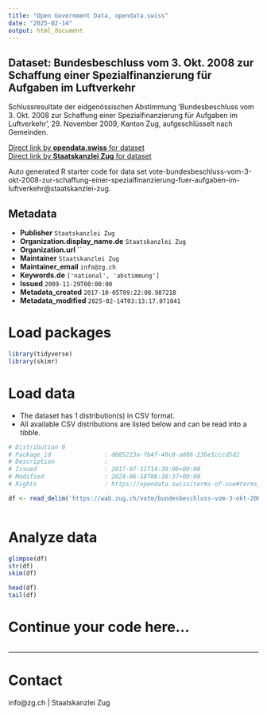 ```yaml
---
title: "Open Government Data, opendata.swiss"
date: "2025-02-14"
output: html_document
---
```


## Dataset: Bundesbeschluss vom 3. Okt. 2008 zur Schaffung einer Spezialfinanzierung für Aufgaben im Luftverkehr

Schlussresultate der eidgenössischen Abstimmung 'Bundesbeschluss vom 3. Okt. 2008 zur Schaffung einer Spezialfinanzierung für Aufgaben im Luftverkehr ', 29. November 2009, Kanton Zug, aufgeschlüsselt nach Gemeinden.

[Direct link by **opendata.swiss** for dataset](https://opendata.swiss/de/dataset/bundesbeschluss-vom-3-okt-2008-zur-schaffung-einer-spezialfinanzierung-fur-aufgaben-im-luftverk)<br>
[Direct link by **Staatskanzlei Zug** for dataset](https://wab.zug.ch/vote/bundesbeschluss-vom-3-okt-2008-zur-schaffung-einer-spezialfinanzierung-fuer-aufgaben-im-luftverkehr/data)

Auto generated R starter code for data set vote-bundesbeschluss-vom-3-okt-2008-zur-schaffung-einer-spezialfinanzierung-fuer-aufgaben-im-luftverkehr@staatskanzlei-zug.

## Metadata

- **Publisher** `Staatskanzlei Zug`
- **Organization.display_name.de** `Staatskanzlei Zug`
- **Organization.url** ``
- **Maintainer** `Staatskanzlei Zug`
- **Maintainer_email** `info@zg.ch`
- **Keywords.de** `['national', 'abstimmung']`
- **Issued** `2009-11-29T00:00:00`
- **Metadata_created** `2017-10-05T09:22:08.987218`
- **Metadata_modified** `2025-02-14T03:13:17.071841`


# Load packages

```r

library(tidyverse)
library(skimr)

```

# Load data

-   The dataset has 1 distribution(s) in CSV format.
-   All available CSV distributions are listed below and can be read into a tibble.

```r

# Distribution 0
# Package_id               : d685223a-fb4f-40c8-a886-23be1cccd5d2
# Description              : 
# Issued                   : 2017-07-11T14:39:06+00:00
# Modified                 : 2024-06-18T06:38:37+00:00
# Rights                   : https://opendata.swiss/terms-of-use#terms_by

df <- read_delim('https://wab.zug.ch/vote/bundesbeschluss-vom-3-okt-2008-zur-schaffung-einer-spezialfinanzierung-fuer-aufgaben-im-luftverkehr/data-csv')



```

# Analyze data

```r

glimpse(df)
str(df)
skim(df)

head(df)
tail(df)

```

# Continue your code here...

```r

```

------------------------------------------------------------------------

# Contact

info@zg.ch | Staatskanzlei Zug
